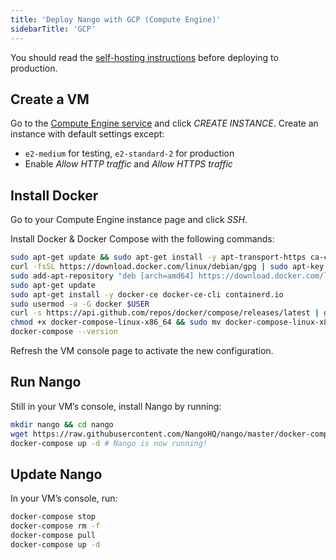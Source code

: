 ```yaml
---
title: 'Deploy Nango with GCP (Compute Engine)'
sidebarTitle: 'GCP'
---
```


<Note>You should read the [self-hosting instructions](/use/self-hosting-instructions) before deploying to production.</Note>

## Create a VM[](#create-vm 'Direct link to Create a VM')

Go to the
[Compute Engine service](https://console.cloud.google.com/compute/instances) and
click _CREATE INSTANCE_. Create an instance with default settings except:

-   `e2-medium` for testing, `e2-standard-2` for production
-   Enable _Allow HTTP traffic_ and _Allow HTTPS traffic_

## Install Docker[](#install-docker 'Direct link to Install Docker')

Go to your Compute Engine instance page and click _SSH_.

Install Docker & Docker Compose with the following commands:

```bash
sudo apt-get update && sudo apt-get install -y apt-transport-https ca-certificates curl gnupg2 software-properties-common wget
curl -fsSL https://download.docker.com/linux/debian/gpg | sudo apt-key add --
sudo add-apt-repository "deb [arch=amd64] https://download.docker.com/linux/debian buster stable"
sudo apt-get update
sudo apt-get install -y docker-ce docker-ce-cli containerd.io
sudo usermod -a -G docker $USER
curl -s https://api.github.com/repos/docker/compose/releases/latest | grep browser_download_url  | grep docker-compose-linux-x86_64 | cut -d '"' -f 4 | wget -qi -
chmod +x docker-compose-linux-x86_64 && sudo mv docker-compose-linux-x86_64 /usr/local/bin/docker-compose
docker-compose --version
```

<Note>Refresh the VM console page to activate the new configuration.</Note>

## Run Nango[](#run-nango 'Direct link to Run Nango')

Still in your VM’s console, install Nango by running:

```bash
mkdir nango && cd nango
wget https://raw.githubusercontent.com/NangoHQ/nango/master/docker-compose.yaml
docker-compose up -d # Nango is now running!
```

## Update Nango[](#update-nango 'Direct link to Update Nango')

In your VM’s console, run:

```bash
docker-compose stop
docker-compose rm -f
docker-compose pull
docker-compose up -d
```
